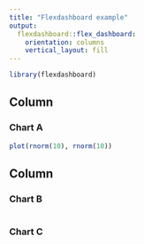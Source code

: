 ```yaml
---
title: "Flexdashboard example"
output: 
  flexdashboard::flex_dashboard:
    orientation: columns
    vertical_layout: fill
---
```


```r
library(flexdashboard)
```

## Column {data-width="650"}

### Chart A

```r
plot(rnorm(10), rnorm(10))
```

## Column {data-width="350"}

### Chart B

```r

```

### Chart C

```r

```
